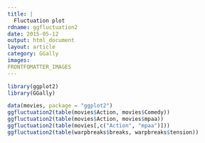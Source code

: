 ```yaml
---
title: |
  Fluctuation plot
rdname: ggfluctuation2
date: 2015-05-12
output: html_document
layout: article
category: GGally
images:
FRONTFOMATTER_IMAGES
---
```


```r
library(ggplot2)
library(GGally)
```

```r

data(movies, package = "ggplot2")
ggfluctuation2(table(movies$Action, movies$Comedy))
ggfluctuation2(table(movies$Action, movies$mpaa))
ggfluctuation2(table(movies[,c("Action", "mpaa")]))
ggfluctuation2(table(warpbreaks$breaks, warpbreaks$tension))



```
